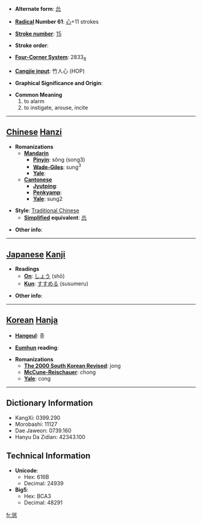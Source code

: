 * '''Alternate form''': [[怂]]

* '''[[Wiktionary:Chinese radical index| Radical]] Number 61''': [[Wiktionary:Chinese radical index 心|心]]+11 strokes

* '''[[Wiktionary:Chinese total strokes index|Stroke number]]''': [[Wiktionary:Chinese total strokes index 15|15]]

* '''Stroke order''': 

* '''[[Wiktionary:Chinese four corner index|Four-Corner System]]''': 2833<sub>8</sub>

* '''[[Wiktionary:Chinese Cangjie index|Cangjie input]]''': 竹人心 (HOP)

* '''Graphical Significance and Origin''': 

* '''Common Meaning'''
*#to alarm
*# to instigate, arouse, incite


----

== [[Chinese]] [[Hanzi]] ==

* '''Romanizations'''
** '''[[Mandarin]]'''
*** '''[[Pinyin]]''': sǒng (song3)
*** '''[[Wade-Giles]]''': sung<sup>3</sup>
*** '''[[Yale]]''': 
** '''[[Cantonese]]'''
*** '''[[Jyutping]]''':
*** '''[[Penkyamp]]''': 
*** '''[[Yale]]''': sung2

* '''Style''': [[Traditional Chinese]] 
** '''[[Simplified Chinese|Simplified]] equivalent''': [[怂]]

* '''Other info''': 

----

== [[Japanese]] [[Kanji]] ==

* '''Readings'''
** '''[[On]]''': [[しょう]] (shō)
** '''[[Kun]]''': [[すすめる]] (susumeru)

* '''Other info''':  

----

== [[Korean]] [[Hanja]] ==

* '''[[Hangeul]]''': 종

* '''[[Eumhun]] reading''': 

* '''Romanizations'''
** '''[[The 2000 South Korean Revised Romanization|The 2000 South Korean Revised]]''': jong
** '''[[McCune-Reischauer]]''': chong
** '''[[Yale]]''': cong

----

== Dictionary Information ==

* KangXi: 0399.290
* Morobashi: 11127
* Dae Jaweon: 0739.160
* Hanyu Da Zidian: 42343.100

== Technical Information ==

* '''Unicode''':
** Hex: 616B
** Decimal: 24939
* '''Big5''':
** Hex: BCA3
** Decimal: 48291

[[fr:慫]]